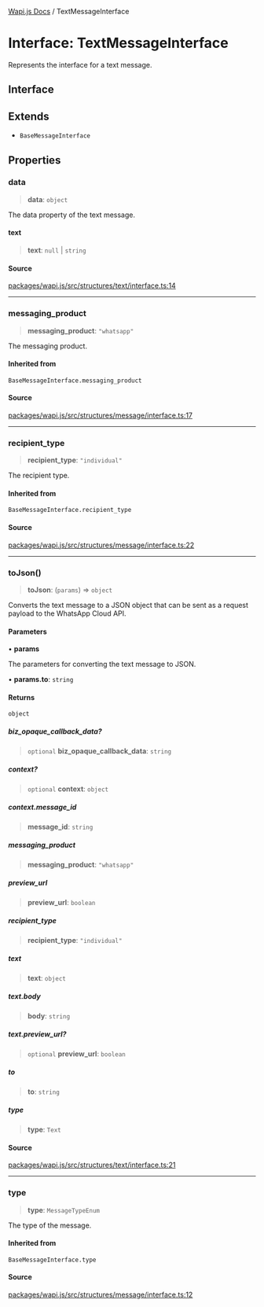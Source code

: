 [Wapi.js Docs](../README.mdx) / TextMessageInterface

# Interface: TextMessageInterface

Represents the interface for a text message.

## Interface

## Extends

- `BaseMessageInterface`

## Properties

### data

> **data**: `object`

The data property of the text message.

#### text

> **text**: `null` \| `string`

#### Source

[packages/wapi.js/src/structures/text/interface.ts:14](https://github.com/sarthakjdev/wapi.js/blob/1b066ed4efaf997a4bb012da51514dfcb4165da6/packages/wapi.js/src/structures/text/interface.ts#L14)

***

### messaging\_product

> **messaging\_product**: `"whatsapp"`

The messaging product.

#### Inherited from

`BaseMessageInterface.messaging_product`

#### Source

[packages/wapi.js/src/structures/message/interface.ts:17](https://github.com/sarthakjdev/wapi.js/blob/1b066ed4efaf997a4bb012da51514dfcb4165da6/packages/wapi.js/src/structures/message/interface.ts#L17)

***

### recipient\_type

> **recipient\_type**: `"individual"`

The recipient type.

#### Inherited from

`BaseMessageInterface.recipient_type`

#### Source

[packages/wapi.js/src/structures/message/interface.ts:22](https://github.com/sarthakjdev/wapi.js/blob/1b066ed4efaf997a4bb012da51514dfcb4165da6/packages/wapi.js/src/structures/message/interface.ts#L22)

***

### toJson()

> **toJson**: (`params`) => `object`

Converts the text message to a JSON object that can be sent as a request payload to the WhatsApp Cloud API.

#### Parameters

• **params**

The parameters for converting the text message to JSON.

• **params.to**: `string`

#### Returns

`object`

##### biz\_opaque\_callback\_data?

> `optional` **biz\_opaque\_callback\_data**: `string`

##### context?

> `optional` **context**: `object`

##### context.message\_id

> **message\_id**: `string`

##### messaging\_product

> **messaging\_product**: `"whatsapp"`

##### preview\_url

> **preview\_url**: `boolean`

##### recipient\_type

> **recipient\_type**: `"individual"`

##### text

> **text**: `object`

##### text.body

> **body**: `string`

##### text.preview\_url?

> `optional` **preview\_url**: `boolean`

##### to

> **to**: `string`

##### type

> **type**: `Text`

#### Source

[packages/wapi.js/src/structures/text/interface.ts:21](https://github.com/sarthakjdev/wapi.js/blob/1b066ed4efaf997a4bb012da51514dfcb4165da6/packages/wapi.js/src/structures/text/interface.ts#L21)

***

### type

> **type**: `MessageTypeEnum`

The type of the message.

#### Inherited from

`BaseMessageInterface.type`

#### Source

[packages/wapi.js/src/structures/message/interface.ts:12](https://github.com/sarthakjdev/wapi.js/blob/1b066ed4efaf997a4bb012da51514dfcb4165da6/packages/wapi.js/src/structures/message/interface.ts#L12)
